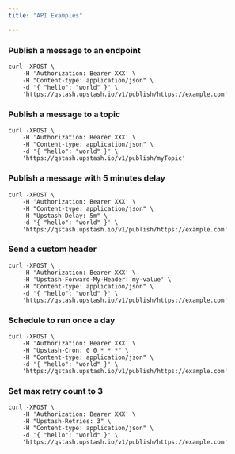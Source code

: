 ```yaml
---
title: "API Examples"

---
```


### Publish a message to an endpoint

```shell
curl -XPOST \
    -H 'Authorization: Bearer XXX' \
    -H "Content-type: application/json" \
    -d '{ "hello": "world" }' \
    'https://qstash.upstash.io/v1/publish/https://example.com'
```

### Publish a message to a topic

```shell
curl -XPOST \
    -H 'Authorization: Bearer XXX' \
    -H "Content-type: application/json" \
    -d '{ "hello": "world" }' \
    'https://qstash.upstash.io/v1/publish/myTopic'
```

### Publish a message with 5 minutes delay

```shell
curl -XPOST \
    -H 'Authorization: Bearer XXX' \
    -H "Content-type: application/json" \
    -H "Upstash-Delay: 5m" \
    -d '{ "hello": "world" }' \
    'https://qstash.upstash.io/v1/publish/https://example.com'
```

### Send a custom header

```shell
curl -XPOST \
    -H 'Authorization: Bearer XXX' \
    -H 'Upstash-Forward-My-Header: my-value' \
    -H "Content-type: application/json" \
    -d '{ "hello": "world" }' \
    'https://qstash.upstash.io/v1/publish/https://example.com'
```

### Schedule to run once a day

```shell
curl -XPOST \
    -H 'Authorization: Bearer XXX' \
	-H "Upstash-Cron: 0 0 * * *" \
    -H "Content-type: application/json" \
    -d '{ "hello": "world" }' \
    'https://qstash.upstash.io/v1/publish/https://example.com'
```

### Set max retry count to 3

```shell
curl -XPOST \
    -H 'Authorization: Bearer XXX' \
    -H "Upstash-Retries: 3" \
    -H "Content-type: application/json" \
    -d '{ "hello": "world" }' \
    'https://qstash.upstash.io/v1/publish/https://example.com'
```
